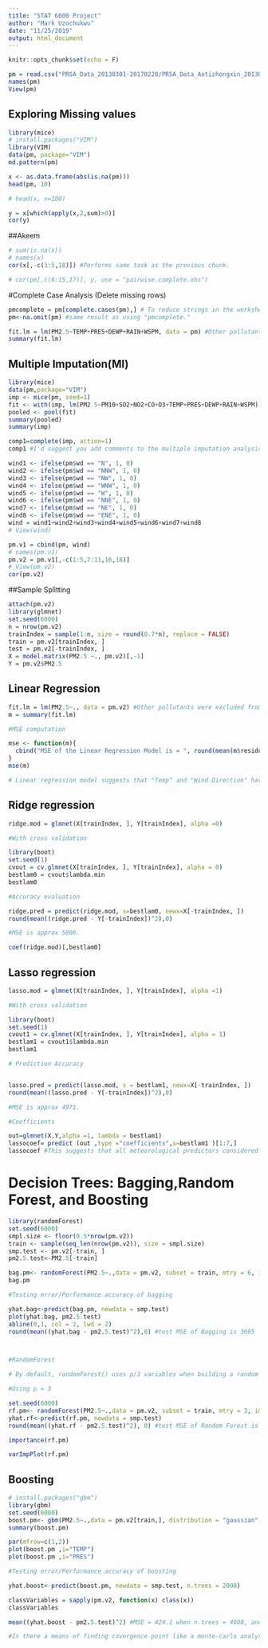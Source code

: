 ```yaml
---
title: "STAT 6000 Project"
author: "Mark Uzochukwu"
date: "11/25/2019"
output: html_document
---
```


```r
knitr::opts_chunk$set(echo = F)
```




```r
pm = read.csv("PRSA_Data_20130301-20170228/PRSA_Data_Aotizhongxin_20130301-20170228.csv", header = T)
names(pm)
View(pm)
```

## Exploring Missing values
```r
library(mice)
# install.packages("VIM")
library(VIM)
data(pm, package="VIM")
md.pattern(pm)
```

```r
x <- as.data.frame(abs(is.na(pm)))
head(pm, 10)
```

```r
# head(x, n=100)
```

```r
y = x[which(apply(x,2,sum)>0)]
cor(y)
```


##Akeem
```r
# sum(is.na(x))
# names(x)
cor(x[,-c(1:5,18)]) #Performs same task as the previous chunk.
```



```r
# cor(pm[,c(6:15,17)], y, use = "pairwise.complete.obs")
```



#Complete Case Analysis (Delete missing rows)

```r
pmcomplete = pm[complete.cases(pm),] # To reduce strings in the worksheet, fine tune the original string as shown below. 
pm<-na.omit(pm) #same result as using "pmcomplete."

fit.lm = lm(PM2.5~TEMP+PRES+DEWP+RAIN+WSPM, data = pm) #Other pollutants were excluded from the linear regression model.
summary(fit.lm) 
```


## Multiple Imputation(MI)

```r
library(mice)
data(pm,package="VIM")
imp <- mice(pm, seed=1)
fit <- with(imp, lm(PM2.5~PM10+SO2+NO2+CO+O3+TEMP+PRES+DEWP+RAIN+WSPM))
pooled <- pool(fit)
summary(pooled)
summary(imp)
```


```r
comp1=complete(imp, action=1)
comp1 #I'd suggest you add comments to the multiple imputation analysis for future reference.
```



```r
wind1 <- ifelse(pm$wd == "N", 1, 0)
wind2 <- ifelse(pm$wd == "NNW", 1, 0)
wind3 <- ifelse(pm$wd == "NW", 1, 0)
wind4 <- ifelse(pm$wd == "WNW", 1, 0)
wind5 <- ifelse(pm$wd == "W", 1, 0)
wind6 <- ifelse(pm$wd == "NNE", 1, 0)
wind7 <- ifelse(pm$wd == "NE", 1, 0)
wind8 <- ifelse(pm$wd == "ENE", 1, 0)
wind = wind1+wind2+wind3+wind4+wind5+wind6+wind7+wind8
# View(wind)
```



```r
pm.v1 = cbind(pm, wind)
# names(pm.v1)
pm.v2 = pm.v1[,-c(1:5,7:11,16,18)]
# View(pm.v2)
cor(pm.v2)
```


##Sample Splitting

```r
attach(pm.v2)
library(glmnet)
set.seed(6000)
n = nrow(pm.v2)
trainIndex = sample(1:n, size = round(0.7*n), replace = FALSE)
train = pm.v2[trainIndex, ]
test = pm.v2[-trainIndex, ]
X = model.matrix(PM2.5 ~., pm.v2)[,-1]
Y = pm.v2$PM2.5
```


## Linear Regression

```r
fit.lm = lm(PM2.5~., data = pm.v2) #Other pollutants were excluded from the linear regression model.
m = summary(fit.lm)

#MSE computation

mse <- function(m){
  cbind("MSE of the Linear Regression Model is = ", round(mean(m$residuals^2), 0))
}
mse(m)

# Linear regression model suggests that "Temp" and "Wind Direction" have the greatest impact on the pollutatant pm2.5
```



## Ridge regression

```r
ridge.mod = glmnet(X[trainIndex, ], Y[trainIndex], alpha =0)

#With cross validation

library(boot)
set.seed(1)
cvout = cv.glmnet(X[trainIndex, ], Y[trainIndex], alpha = 0)
bestlam0 = cvout$lambda.min
bestlam0

#Accuracy evaluation

ridge.pred = predict(ridge.mod, s=bestlam0, newx=X[-trainIndex, ])
round(mean((ridge.pred - Y[-trainIndex])^2),0)

#MSE is approx 5000.

coef(ridge.mod)[,bestlam0]
```



## Lasso regression
```r
lasso.mod = glmnet(X[trainIndex, ], Y[trainIndex], alpha =1)

#With cross validation

library(boot)
set.seed(1)
cvout1 = cv.glmnet(X[trainIndex, ], Y[trainIndex], alpha = 1)
bestlam1 = cvout1$lambda.min
bestlam1

# Prediction Accuracy


lasso.pred = predict(lasso.mod, s = bestlam1, newx=X[-trainIndex, ])
round(mean((lasso.pred - Y[-trainIndex])^2),0)

#MSE is approx 4971.

#Coefficients

out=glmnet(X,Y,alpha =1, lambda = bestlam1)
lassocoef= predict (out ,type ="coefficients",s=bestlam1 )[1:7,]
lassocoef #This suggests that all meteorological predictors considered in the regression analysis are relevant.
```



# Decision Trees: Bagging,Random Forest, and Boosting

```r
library(randomForest)
set.seed(6000)
smpl.size <- floor(0.5*nrow(pm.v2))
train <- sample(seq_len(nrow(pm.v2)), size = smpl.size)
smp.test <- pm.v2[-train, ]
pm2.5.test<-PM2.5[-train]

bag.pm<- randomForest(PM2.5~.,data = pm.v2, subset = train, mtry = 6, importance = TRUE) #m=p
bag.pm

#Testing error/Performance accuracy of bagging

yhat.bag<-predict(bag.pm, newdata = smp.test)
plot(yhat.bag, pm2.5.test)
abline(0,1, col = 2, lwd = 2)
round(mean((yhat.bag - pm2.5.test)^2),0) #test MSE of Bagging is 3605



#RandomForest

# By default, randomForest() uses p/3 variables when building a random forest of regression trees, and √p variables when building a random forest of classiﬁcation trees. 

#Using p = 3

set.seed(6000)
rf.pm<- randomForest(PM2.5~.,data = pm.v2, subset = train, mtry = 3, importance = TRUE) 
yhat.rf<-predict(rf.pm, newdata = smp.test)
round(mean((yhat.rf - pm2.5.test)^2), 0) #test MSE of Random Forest is 3569

importance(rf.pm)

varImpPlot(rf.pm)
```

## Boosting

```r
# install.packages("gbm")
library(gbm)
set.seed(6000)
boost.pm<- gbm(PM2.5~.,data = pm.v2[train,], distribution = "gaussian", n.trees = 2000, interaction.depth = 4)
summary(boost.pm)

par(mfrow=c(1,2))
plot(boost.pm ,i="TEMP")
plot(boost.pm ,i="PRES")

#Testing error/Performance accuracy of boosting

yhat.boost<-predict(boost.pm, newdata = smp.test, n.trees = 2000)

classVariables = sapply(pm.v2, function(x) class(x))
classVariables

mean((yhat.boost - pm2.5.test)^2) #MSE = 424.1 when n.trees = 4000, and MSE= 423.3 when n.trees = 5000.

#Is there a means of finding covergence point like a monte-carlo analysis to determine the optimum ntrees?

```





